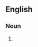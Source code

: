 {{also|blood-wits}}

==English==

===Noun===
{{head|en|noun plural form}}

# {{plural of|bloodwit|lang=en}}